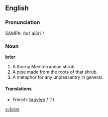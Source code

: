 ==English==

===Pronunciation===
SAMPA: /br\`ai3r\`/

===Noun===
'''brier'''

# A thorny Mediterranean shrub.
# A pipe made from the roots of that shrub.
# A metaphor for any unpleasantry in general.

====Translations====
*French: [[bruyère]] ''f'' (1)

[[vi:brier]]